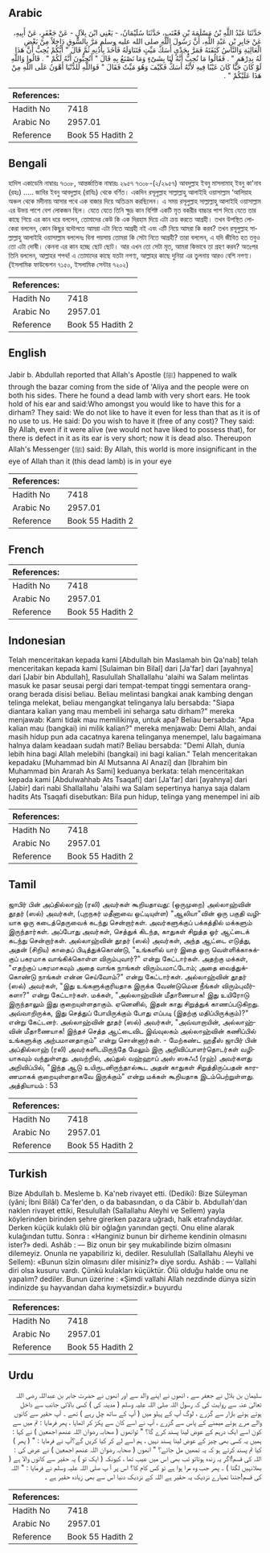 ## Arabic


<div dir="rtl" lang="ar" style={{fontSize:'larger',backgroundColor:'#f8f9fa',padding:20}}>
حَدَّثَنَا عَبْدُ اللَّهِ بْنُ مَسْلَمَةَ بْنِ قَعْنَبٍ، حَدَّثَنَا سُلَيْمَانُ، - يَعْنِي ابْنَ بِلاَلٍ - عَنْ جَعْفَرٍ، عَنْ أَبِيهِ، عَنْ جَابِرِ بْنِ عَبْدِ اللَّهِ، أَنَّ رَسُولَ اللَّهِ صلى الله عليه وسلم مَرَّ بِالسُّوقِ دَاخِلاً مِنْ بَعْضِ الْعَالِيَةِ وَالنَّاسُ كَنَفَتَهُ فَمَرَّ بِجَدْىٍ أَسَكَّ مَيِّتٍ فَتَنَاوَلَهُ فَأَخَذَ بِأُذُنِهِ ثُمَّ قَالَ ‏"‏ أَيُّكُمْ يُحِبُّ أَنَّ هَذَا لَهُ بِدِرْهَمٍ ‏"‏ ‏.‏ فَقَالُوا مَا نُحِبُّ أَنَّهُ لَنَا بِشَىْءٍ وَمَا نَصْنَعُ بِهِ قَالَ ‏"‏ أَتُحِبُّونَ أَنَّهُ لَكُمْ ‏"‏ ‏.‏ قَالُوا وَاللَّهِ لَوْ كَانَ حَيًّا كَانَ عَيْبًا فِيهِ لأَنَّهُ أَسَكُّ فَكَيْفَ وَهُوَ مَيِّتٌ فَقَالَ ‏"‏ فَوَاللَّهِ لَلدُّنْيَا أَهْوَنُ عَلَى اللَّهِ مِنْ هَذَا عَلَيْكُمْ ‏"‏ ‏.‏
</div>
<div style={{backgroundColor:'#f8f9fa',padding:20, marginBottom: 10}}><table> <thead> <tr> <th>References:</th> <th></th> </tr> </thead> <tbody><tr><td>Hadith No</td><td>7418</td></tr><tr><td>Arabic No</td><td>2957.01</td></tr><tr><td>Reference</td><td>Book 55 Hadith 2</td></tr></tbody></table></div>

## Bengali


<div dir="ltr" lang="bn" style={{fontSize:'larger',backgroundColor:'#f8f9fa',padding:20}}>
হাদিস একাডেমি নাম্বারঃ ৭৩০৮, আন্তর্জাতিক নাম্বারঃ ২৯৫৭ ৭৩০৮-(২/২৯৫৭) আবদুল্লাহ ইবনু মাসলামাহ্ ইবনু কা'নাব (রহঃ) ..... জাবির ইবনু আবদুল্লাহ (রাযিঃ) থেকে বর্ণিত। একদিন রসূলুল্লাহ সাল্লাল্লাহু আলাইহি ওয়াসাল্লাম ‘আলিয়াহ অঞ্চল থেকে মদীনায় আসার পথে এক বাজার দিয়ে অতিক্রম করছিলেন। এ সময় রসূলুল্লাহ সাল্লাল্লাহু আলাইহি ওয়াসাল্লাম এর উভয় পাশে বেশ লোকজন ছিল। যেতে যেতে তিনি ক্ষুদ্র কান বিশিষ্ট একটি মৃত বকরীর বাচ্চার পাশ দিয়ে যেতে তার কাছে গিয়ে এর কান ধরে বললেন, তোমাদের কেউ কি এক দিরহাম দিয়ে এটা ক্রয় করতে আগ্রহী। তখন উপস্থিত লোকেরা বললেন, কোন কিছুর বদৌলতে আমরা এটা নিতে আগ্রহী নই এবং এটি নিয়ে আমরা কি করব? তখন রসূলুল্লাহ সাল্লাল্লাহু আলাইহি ওয়াসাল্লাম বললেনঃ বিনা পয়সায় তোমরা কি সেটা নিতে আগ্রহী? তারা বললেন, এ যদি জীবিত হত তবুও তো এটা দোষী। কেননা এর কান হচ্ছে ছোট ছোট। আর এখন তো সেটা মৃত, আমরা কিভাবে তা গ্রহণ করব? অতঃপর তিনি বললেন, আল্লাহর শপথ! এ তোমাদের কাছে যতটা নগণ্য, আল্লাহর কাছে দুনিয়া এর তুলনায় আরও বেশি নগণ্য। (ইসলামিক ফাউন্ডেশন ৭১৫০, ইসলামিক সেন্টার ৭২০২)
</div>
<div style={{backgroundColor:'#f8f9fa',padding:20, marginBottom: 10}}><table> <thead> <tr> <th>References:</th> <th></th> </tr> </thead> <tbody><tr><td>Hadith No</td><td>7418</td></tr><tr><td>Arabic No</td><td>2957.01</td></tr><tr><td>Reference</td><td>Book 55 Hadith 2</td></tr></tbody></table></div>

## English


<div dir="ltr" lang="en" style={{fontSize:'larger',backgroundColor:'#f8f9fa',padding:20}}>
Jabir b. Abdullah reported that Allah's Apostle (ﷺ) happened to walk through the bazar coming from the side of 'Aliya and the people were on both his sides. There he found a dead lamb with very short ears. He took hold of his ear and said:Who amongst you would like to have this for a dirham? They said: We do not like to have it even for less than that as it is of no use to us. He said: Do you wish to have it (free of any cost)? They said: By Allah, even if it were alive (we would not have liked to possess that), for there is defect in it as its ear is very short; now it is dead also. Thereupon Allah's Messenger (ﷺ) said: By Allah, this world is more insignificant in the eye of Allah than it (this dead lamb) is in your eye
</div>
<div style={{backgroundColor:'#f8f9fa',padding:20, marginBottom: 10}}><table> <thead> <tr> <th>References:</th> <th></th> </tr> </thead> <tbody><tr><td>Hadith No</td><td>7418</td></tr><tr><td>Arabic No</td><td>2957.01</td></tr><tr><td>Reference</td><td>Book 55 Hadith 2</td></tr></tbody></table></div>

## French


<div dir="ltr" lang="fr" style={{fontSize:'larger',backgroundColor:'#f8f9fa',padding:20}}>

</div>
<div style={{backgroundColor:'#f8f9fa',padding:20, marginBottom: 10}}><table> <thead> <tr> <th>References:</th> <th></th> </tr> </thead> <tbody><tr><td>Hadith No</td><td>7418</td></tr><tr><td>Arabic No</td><td>2957.01</td></tr><tr><td>Reference</td><td>Book 55 Hadith 2</td></tr></tbody></table></div>

## Indonesian


<div dir="ltr" lang="id" style={{fontSize:'larger',backgroundColor:'#f8f9fa',padding:20}}>
Telah menceritakan kepada kami [Abdullah bin Maslamah bin Qa'nab] telah menceritakan kepada kami [Sulaiman bin Bilal] dari [Ja'far] dari [ayahnya] dari [Jabir bin Abdullah], Rasulullah Shallallahu 'alaihi wa Salam melintas masuk ke pasar seusai pergi dari tempat-tempat tinggi sementara orang-orang berada disisi beliau. Beliau melintasi bangkai anak kambing dengan telinga melekat, beliau mengangkat telinganya lalu bersabda: "Siapa diantara kalian yang mau membeli ini seharga satu dirham?" mereka menjawab: Kami tidak mau memilikinya, untuk apa? Beliau bersabda: "Apa kalian mau (bangkai) ini milik kalian?" mereka menjawab: Demi Allah, andai masih hidup pun ada cacatnya karena telinganya menempel, lalu bagaimana halnya dalam keadaan sudah mati? Beliau bersabda: "Demi Allah, dunia lebih hina bagi Allah melebihi (bangkai) ini bagi kalian." Telah menceritakan kepadaku [Muhammad bin Al Mutsanna Al Anazi] dan [Ibrahim bin Muhammad bin Ararah As Sami] keduanya berkata: telah menceritakan kepada kami [Abdulwahhab Ats Tsaqafi] dari [Ja'far] dari [ayahnya] dari [Jabir] dari nabi Shallallahu 'alaihi wa Salam sepertinya hanya saja dalam hadits Ats Tsaqafi disebutkan: Bila pun hidup, telinga yang menempel ini aib
</div>
<div style={{backgroundColor:'#f8f9fa',padding:20, marginBottom: 10}}><table> <thead> <tr> <th>References:</th> <th></th> </tr> </thead> <tbody><tr><td>Hadith No</td><td>7418</td></tr><tr><td>Arabic No</td><td>2957.01</td></tr><tr><td>Reference</td><td>Book 55 Hadith 2</td></tr></tbody></table></div>

## Tamil


<div dir="ltr" lang="ta" style={{fontSize:'larger',backgroundColor:'#f8f9fa',padding:20}}>
ஜாபிர் பின் அப்தில்லாஹ் (ரலி) அவர்கள் கூறியதாவது: (ஒருமுறை) அல்லாஹ்வின் தூதர் (ஸல்) அவர்கள், (புறநகர் மதீனாவை ஒட்டியுள்ள) "ஆலியா"வின் ஒரு பகுதி வழியாக ஒரு கடைத்தெருவைக் கடந்து சென்றார்கள். அவர்களுக்குப் பக்கத்தில் மக்களும் இருந்தார்கள். அப்போது அவர்கள், செத்துக் கிடந்த, காதுகள் சிறுத்த ஓர் ஆட்டைக் கடந்து சென்றார்கள். அல்லாஹ்வின் தூதர் (ஸல்) அவர்கள், அந்த ஆட்டை எடுத்து, அதன் (சிறிய) காதைப் பிடித்துக்கொண்டு, "உங்களில் யார் இதை ஒரு வெள்ளிக்காசுக்குப் பகரமாக வாங்கிக்கொள்ள விரும்புவார்?" என்று கேட்டார்கள். அதற்கு மக்கள், "எதற்குப் பகரமாகவும் அதை வாங்க நாங்கள் விரும்பமாட்டோம்; அதை வைத்துக்கொண்டு நாங்கள் என்ன செய்வோம்?" என்று கேட்டார்கள். அல்லாஹ்வின் தூதர் (ஸல்) அவர்கள், "இது உங்களுக்குரியதாக இருக்க வேண்டுமென நீங்கள் விரும்புவீர்களா?" என்று கேட்டார்கள். மக்கள், "அல்லாஹ்வின் மீதாணையாக! இது உயிரோடு இருந்தாலும் இது குறையுள்ளதாகும். ஏனெனில், இதன் காது சிறுத்துக் காணப்படுகிறது. அவ்வாறிருக்க, இது செத்துப் போயிருக்கும் போது எப்படி (இதற்கு மதிப்பிருக்கும்)?" என்று கேட்டனர். அல்லாஹ்வின் தூதர் (ஸல்) அவர்கள், "அவ்வாறாயின், அல்லாஹ்வின் மீதாணையாக! இந்தச் செத்த ஆட்டைவிட இவ்வுலகம் அல்லாஹ்வின் கணிப்பில் உங்களுக்கு அற்பமானதாகும்" என்று சொன்னார்கள். - மேற்கண்ட ஹதீஸ் ஜாபிர் பின் அப்தில்லாஹ் (ரலி) அவர்களிடமிருந்தே மேலும் இரு அறிவிப்பாளர்தொடர்கள் வழியாகவும் வந்துள்ளது. அவற்றில், அப்துல் வஹ்ஹாப் அஸ் ஸகஃபீ (ரஹ்) அவர்களது அறிவிப்பில், "இந்த ஆடு உயிருடனிருந்தால்கூட அதன் காதுகள் சிறுத்திருப்பதன் காரணமாகக் குறையுள்ளதாகவே இருக்கும்" என்று மக்கள் கூறியதாக இடம்பெற்றுள்ளது. அத்தியாயம் : 53
</div>
<div style={{backgroundColor:'#f8f9fa',padding:20, marginBottom: 10}}><table> <thead> <tr> <th>References:</th> <th></th> </tr> </thead> <tbody><tr><td>Hadith No</td><td>7418</td></tr><tr><td>Arabic No</td><td>2957.01</td></tr><tr><td>Reference</td><td>Book 55 Hadith 2</td></tr></tbody></table></div>

## Turkish


<div dir="ltr" lang="tr" style={{fontSize:'larger',backgroundColor:'#f8f9fa',padding:20}}>
Bize Abdullah b. Mesleme b. Ka'neb rivayet etti. (Dediki): Bize Süleyman (yâni; İbni Bilâl) Ca'fer'den, o da babasından, o da Câbir b. Abdullah'dan naklen rivayet ettiki, Resulullah (Sallallahu Aleyhi ve Sellem) yayla köylerinden birinden şehre girerken pazara uğradı, halk etrafındaydılar. Derken küçük kulaklı ölü bir oğlağın yanından geçti. Onu eline alarak kulağından tuttu. Sonra : «Hanginiz bunun bir dirheme kendinin olmasını ister?» dedi. Ashâb : — Biz onun bir şey mukabilinde bizim olmasını dilemeyiz. Onunla ne yapabiliriz ki, dediler. Resulullah (Sallallahu Aleyhi ve Sellem): «Bunun sîzin olmasını diler misiniz?» diye sordu. Ashâb : — Vallahi diri olsa kusuru vardı. Çünkü kulakları küçüktür. Ölü olduğu halde onu ne yapalım? dediler. Bunun üzerine : «Şimdi vallahi Allah nezdinde dünya sizin indinizde şu hayvandan daha kıymetsizdir.» buyurdu
</div>
<div style={{backgroundColor:'#f8f9fa',padding:20, marginBottom: 10}}><table> <thead> <tr> <th>References:</th> <th></th> </tr> </thead> <tbody><tr><td>Hadith No</td><td>7418</td></tr><tr><td>Arabic No</td><td>2957.01</td></tr><tr><td>Reference</td><td>Book 55 Hadith 2</td></tr></tbody></table></div>

## Urdu


<div dir="rtl" lang="ur" style={{fontSize:'larger',backgroundColor:'#f8f9fa',padding:20}}>
سلیمان بن بلال نے جعفر سے ، انھوں نے اپنے والد سے اور انھوں نے حضرت جابر بن عبداللہ رضی اللہ تعالیٰ عنہ سے روایت کی کہ رسول اللہ صلی اللہ علیہ وسلم ( مدینہ کی ) کسی بالائی جانب سے داخل ہوتے ہوئے بازار سے گزرے ، لوگ آپ کے پہلو میں ( آپ کے ساتھ چل رہے ) تھے ۔ آپ حقیر سے کانوں والے مرے ہوئے میمنے کے پاس سے گزرے ، آپ نے اسے کان سے پکڑ کر اٹھایا ، پھر فرمایا : تم میں سے کون اسے ایک درہم کے عوض لینا پسند کرے گا؟ " توانھوں ( صحابہ رضوان اللہ عنھم اجمعین ) نے کہا : ہمیں یہ کسی بھی چیز کے عوض لینا پسند نہیں ، ہم اسے لے کر کیا کریں گے؟آپ نے فرمایا : " ( پھر ) کیا تم پسند کرتے ہو کہ یہ تمھیں مل جائے؟ " انھوں ( صحابہ رضوان اللہ عنھم اجمعین ) نے عرض کی : اللہ کی قسم!اگر یہ زندہ ہوتاتو تب بھی اس میں عیب تھا ، کیونکہ ( ایک تو ) یہ حقیر سے کانوں والا ہے ( بھلانہیں لگتا ) ۔ پھر جب وہ مرا ہوا ہے تو کس کام کا؟ اس پر آ پ صلی اللہ علیہ وسلم نے فرمایا : " اللہ کی قسم!جتنا تمہارے نزدیک یہ حقیر ہے اللہ کے نزدیک دنیا اس سے بھی زیادہ حقیر ہے ۔
</div>
<div style={{backgroundColor:'#f8f9fa',padding:20, marginBottom: 10}}><table> <thead> <tr> <th>References:</th> <th></th> </tr> </thead> <tbody><tr><td>Hadith No</td><td>7418</td></tr><tr><td>Arabic No</td><td>2957.01</td></tr><tr><td>Reference</td><td>Book 55 Hadith 2</td></tr></tbody></table></div>